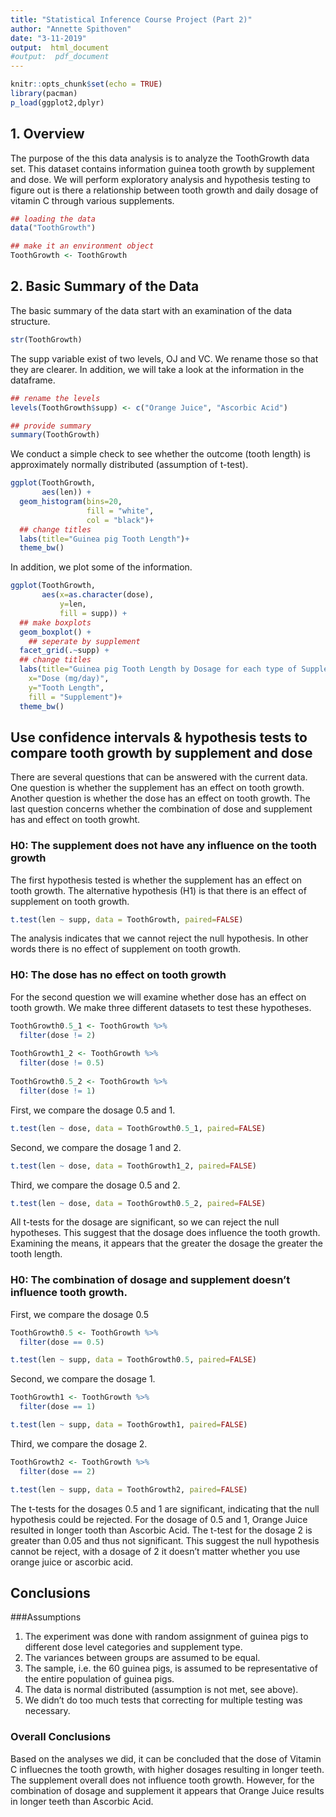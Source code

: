 ---
title: "Statistical Inference Course Project (Part 2)"
author: "Annette Spithoven"
date: "3-11-2019"
output:  html_document
#output:  pdf_document
---

```{r setup, include=FALSE}
knitr::opts_chunk$set(echo = TRUE)
library(pacman)
p_load(ggplot2,dplyr)
```

## 1. Overview

The purpose of the this data analysis is to analyze the ToothGrowth data set. This dataset contains information guinea tooth growth by supplement and dose.
We will perform exploratory analysis and hypothesis testing to figure out is there a relationship between tooth growth and daily dosage of vitamin C through various supplements.

```{r}
## loading the data
data("ToothGrowth")

## make it an environment object
ToothGrowth <- ToothGrowth
```

## 2. Basic Summary of the Data
The basic summary of the data start with an examination of the data structure.
```{r }
str(ToothGrowth)
```
The supp variable exist of two levels, OJ and VC. We rename those so that they are clearer. In addition, we will take a look at the information in the dataframe.
```{r }
## rename the levels
levels(ToothGrowth$supp) <- c("Orange Juice", "Ascorbic Acid")

## provide summary
summary(ToothGrowth)
```
We conduct a simple check to see whether the outcome (tooth length) is approximately normally distributed (assumption of t-test).
```{r }
ggplot(ToothGrowth, 
       aes(len)) + 
  geom_histogram(bins=20, 
                 fill = "white",
                 col = "black")+
  ## change titles
  labs(title="Guinea pig Tooth Length")+
  theme_bw()
```

In addition, we plot some of the information. 

```{r }
ggplot(ToothGrowth, 
       aes(x=as.character(dose), 
           y=len, 
           fill = supp)) + 
  ## make boxplots
  geom_boxplot() +
    ## seperate by supplement
  facet_grid(.~supp) +
  ## change titles
  labs(title="Guinea pig Tooth Length by Dosage for each type of Supplement", 
    x="Dose (mg/day)",
    y="Tooth Length",
    fill = "Supplement")+
  theme_bw()
```

## Use confidence intervals & hypothesis tests to compare tooth growth by supplement and dose

There are several questions that can be answered with the current data. One question is whether the supplement has an effect on tooth growth. Another question is whether the dose has an effect on tooth growth. The last question concerns whether the combination of dose and supplement has and effect on tooth growht. 

### H0: The supplement does not have any influence on the tooth growth

The first hypothesis tested is whether the supplement has an effect on tooth growth. The alternative hypothesis (H1) is that there is an effect of supplement on tooth growth. 

```{r }
t.test(len ~ supp, data = ToothGrowth, paired=FALSE)
```

The analysis indicates that we cannot reject the null hypothesis. In other words there is no effect of supplement on tooth growth. 

### H0: The dose has no effect on tooth growth

For the second question we will examine whether dose has an effect on tooth growth. 
We make three different datasets to test these hypotheses. 

```{r }

ToothGrowth0.5_1 <- ToothGrowth %>%
  filter(dose != 2)
  
ToothGrowth1_2 <- ToothGrowth %>%
  filter(dose != 0.5)
  
ToothGrowth0.5_2 <- ToothGrowth %>%
  filter(dose != 1)
```

First, we compare the dosage 0.5 and 1. 

```{r }
t.test(len ~ dose, data = ToothGrowth0.5_1, paired=FALSE)
```

Second, we compare the dosage 1 and 2. 

```{r }
t.test(len ~ dose, data = ToothGrowth1_2, paired=FALSE)
```

Third, we compare the dosage 0.5 and 2. 

```{r }
t.test(len ~ dose, data = ToothGrowth0.5_2, paired=FALSE)
```

All t-tests for the dosage are significant, so we can reject the null hypotheses. This suggest that the dosage does influence the tooth growth. Examining the means, it appears that the greater the dosage the greater the tooth length. 

### H0: The combination of dosage and supplement doesn't influence tooth growth. 

First, we compare the dosage 0.5 

```{r }

ToothGrowth0.5 <- ToothGrowth %>%
  filter(dose == 0.5)

t.test(len ~ supp, data = ToothGrowth0.5, paired=FALSE)
```

Second, we compare the dosage 1. 

```{r }
ToothGrowth1 <- ToothGrowth %>%
  filter(dose == 1)

t.test(len ~ supp, data = ToothGrowth1, paired=FALSE)
```

Third, we compare the dosage 2. 

```{r }
ToothGrowth2 <- ToothGrowth %>%
  filter(dose == 2)

t.test(len ~ supp, data = ToothGrowth2, paired=FALSE)
```
The t-tests for the dosages 0.5 and 1 are significant, indicating that the null hypothesis could be rejected. For the dosage of 0.5 and 1, Orange Juice resulted in longer tooth than Ascorbic Acid. The t-test for the dosage 2  is greater than 0.05 and thus not significant. This suggest the null hypothesis cannot be reject, with a dosage of 2 it doesn't matter whether you use orange juice or ascorbic acid.

## Conclusions

###Assumptions

1. The experiment was done with random assignment of guinea pigs to different dose level categories and supplement type.
2. The variances between groups are assumed to be equal.
3. The sample, i.e. the 60 guinea pigs, is assumed to be representative of the entire population of guinea pigs. 
4. The data is normal distributed (assumption is not met, see above).
5. We didn't do too much tests that correcting for multiple testing was necessary. 

### Overall Conclusions
Based on the analyses we did, it can be concluded that the dose of Vitamin C influecnes the tooth growth, with higher dosages resulting in longer teeth. The supplement overall does not influence tooth growth. However, for the combination of dosage and supplement it appears that Orange Juice results in longer teeth than Ascorbic Acid.
  
  
